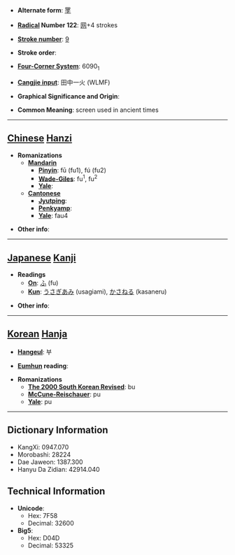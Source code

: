 * '''Alternate form''': [[罦]]

* '''[[Wiktionary:Chinese radical index| Radical]] Number 122''': [[Wiktionary:Chinese radical index 网|网]]+4 strokes

* '''[[Wiktionary:Chinese total strokes index|Stroke number]]''': [[Wiktionary:Chinese total strokes index 9|9]]

* '''Stroke order''': 

* '''[[Wiktionary:Chinese four corner index|Four-Corner System]]''': 6090<sub>1</sub>

* '''[[Wiktionary:Chinese Cangjie index|Cangjie input]]''': 田中一火 (WLMF)

* '''Graphical Significance and Origin''': 

* '''Common Meaning''': screen used in ancient times

----

== [[Chinese]] [[Hanzi]] ==

* '''Romanizations'''
** '''[[Mandarin]]'''
*** '''[[Pinyin]]''': fū (fu1), fú (fu2)
*** '''[[Wade-Giles]]''': fu<sup>1</sup>, fu<sup>2</sup>
*** '''[[Yale]]''': 
** '''[[Cantonese]]'''
*** '''[[Jyutping]]''':
*** '''[[Penkyamp]]''': 
*** '''[[Yale]]''': fau4

* '''Other info''': 

----

== [[Japanese]] [[Kanji]] ==

* '''Readings'''
** '''[[On]]''': [[ふ]] (fu)
** '''[[Kun]]''': [[うさぎあみ]] (usagiami), [[かさねる]] (kasaneru)

* '''Other info''':  

----

== [[Korean]] [[Hanja]] ==

* '''[[Hangeul]]''': 부

* '''[[Eumhun]] reading''': 

* '''Romanizations'''
** '''[[The 2000 South Korean Revised Romanization|The 2000 South Korean Revised]]''': bu
** '''[[McCune-Reischauer]]''': pu
** '''[[Yale]]''': pu

----

== Dictionary Information ==

* KangXi: 0947.070
* Morobashi: 28224
* Dae Jaweon: 1387.300
* Hanyu Da Zidian: 42914.040

== Technical Information ==

* '''Unicode''':
** Hex: 7F58
** Decimal: 32600
* '''Big5''':
** Hex: D04D
** Decimal: 53325